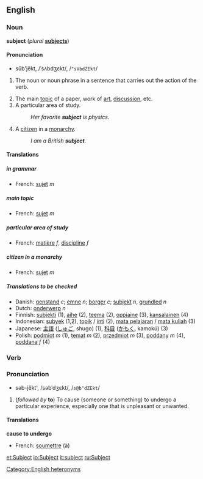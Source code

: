 ==English==
=== Noun ===
'''subject''' (''plural'' '''[[subjects]]''')

====Pronunciation====
*sŭb'jĕkt, /ˈsʌbdʒɛkt/, /<tt>"sVbdZEkt</tt>/

#{{grammar}} The noun or noun phrase in a sentence that carries out the action of the verb.
#The main [[topic]] of a paper, work of [[art]], [[discussion]], etc.
#A particular area of study.
#:''Her favorite '''subject''' is physics.''
#A [[citizen]] in a [[monarchy]].
#:''I am a British '''subject'''.''

==== Translations ====

===== in grammar =====
{{top}}
*French: [[sujet]] ''m''
{{mid}}
{{bottom}}

===== main topic =====
{{top}}
*French: [[sujet]] ''m''
{{mid}}
{{bottom}}

===== particular area of study =====
{{top}}
*French: [[matière]] ''f'', [[discipline]] ''f''
{{mid}}
{{bottom}}

===== citizen in a monarchy =====
{{top}}
*French: [[sujet]] ''m''
{{mid}}
{{bottom}}

=====Translations to be checked=====
<!--Remove this section once all of the translations below have been moved into the tables above.-->
{{checktrans}}

*Danish: [[genstand]] ''c''; [[emne]] ''n''; [[borger]] ''c''; [[subjekt]] ''n'', [[grundled]] ''n''
*Dutch: [[onderwerp]] ''n''
*Finnish: [[subjekti]] (1), [[aihe]] (2), [[teema]] (2), [[oppiaine]] (3), [[kansalainen]] (4)
*Indonesian: [[subyek]] (1,2), [[topik]] / [[inti]] (2), [[mata pelajaran]] / [[mata kuliah]] (3)
*Japanese: [[主語]] ([[しゅご]], shugo) (1), [[科目]] ([[かもく]], kamokú) (3)
*Polish: [[podmiot]] ''m'' (1), [[temat]] ''m'' (2), [[przedmiot]] ''m'' (3), [[poddany]] ''m'' (4), [[poddana]] ''f'' (4)

===Verb===
{{en-infl-reg-consonant|subject||}}

===Pronunciation===
*səb-jĕkt', /səbˈdʒɛkt/, /<tt>s@b"dZEkt</tt>/

#(''followed by'' '''to''') To cause (someone or something) to undergo a particular experience, especially one that is unpleasant or unwanted.

====Translations====

'''cause to undergo'''
{{top}}
*French: [[soumettre]] (à)
{{mid}}
{{bottom}}

[[Category:English heteronyms]]

[[et:Subject]]
[[io:Subject]]
[[it:subject]]
[[ru:Subject]]